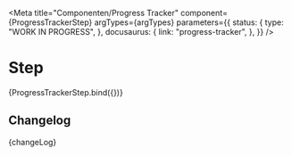 
<Meta
  title="Componenten/Progress Tracker"
  component={ProgressTrackerStep}
  argTypes={argTypes}
  parameters={{
    status: {
      type: "WORK IN PROGRESS",
    },
    docusaurus: {
      link: "progress-tracker",
    },
  }}
/>

# Step

<Canvas>
  <Story name="Step" args={defaultArgs}>
    {ProgressTrackerStep.bind({})}
  </Story>
</Canvas>

<ArgsTable story="Step" />

## Changelog

<Description>{changeLog}</Description>
